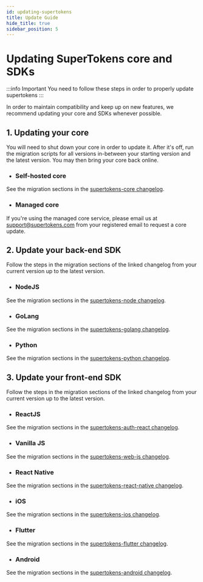 ```yaml
---
id: updating-supertokens
title: Update Guide
hide_title: true
sidebar_position: 5
---
```


# Updating SuperTokens core and SDKs

:::info Important
You need to follow these steps in order to properly update supertokens
:::

In order to maintain compatibility and keep up on new features, we recommend updating your core and SDKs whenever possible.

## 1. Updating your core

You will need to shut down your core in order to update it. After it's off, run the migration scripts for all versions in-between
your starting version and the latest version. You may then bring your core back online.


- ### Self-hosted core
See the migration sections in the [supertokens-core changelog](https://github.com/supertokens/supertokens-core/blob/master/CHANGELOG.md).

- ### Managed core
If you're using the managed core service, please email us at support@supertokens.com from your registered email to request a core update.

## 2. Update your back-end SDK

Follow the steps in the migration sections of the linked changelog from your current version up to the latest version.

- ### NodeJS
See the migration sections in the [supertokens-node changelog](https://github.com/supertokens/supertokens-node/blob/master/CHANGELOG.md).

- ### GoLang
See the migration sections in the [supertokens-golang changelog](https://github.com/supertokens/supertokens-golang/blob/master/CHANGELOG.md).

- ### Python
See the migration sections in the [supertokens-python changelog](https://github.com/supertokens/supertokens-python/blob/master/CHANGELOG.md).

## 3. Update your front-end SDK

Follow the steps in the migration sections of the linked changelog from your current version up to the latest version.

- ### ReactJS
See the migration sections in the [supertokens-auth-react changelog](https://github.com/supertokens/supertokens-auth-react/blob/master/CHANGELOG.md).

- ### Vanilla JS
See the migration sections in the [supertokens-web-js changelog](https://github.com/supertokens/supertokens-web-js/blob/master/CHANGELOG.md).

- ### React Native
See the migration sections in the [supertokens-react-native changelog](https://github.com/supertokens/supertokens-react-native/blob/master/CHANGELOG.md).

- ### iOS
See the migration sections in the [supertokens-ios changelog](https://github.com/supertokens/supertokens-ios/blob/master/CHANGELOG.md).

- ### Flutter
See the migration sections in the [supertokens-flutter changelog](https://github.com/supertokens/supertokens-flutter/blob/master/CHANGELOG.md).

- ### Android
See the migration sections in the [supertokens-android changelog](https://github.com/supertokens/supertokens-android/blob/master/CHANGELOG.md).
